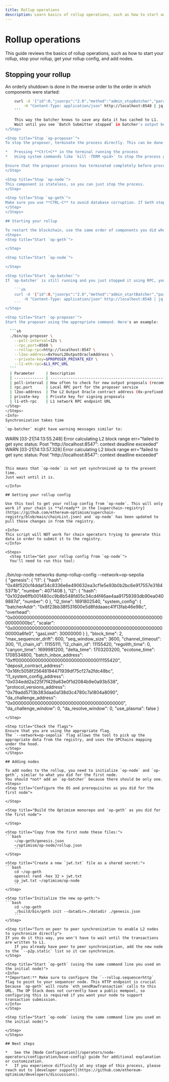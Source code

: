 ```yaml
---
title: Rollup operations
description: Learn basics of rollup operations, such as how to start and stop your rollup, get your rollup config, and how to add nodes.
---
```






# Rollup operations
This guide reviews the basics of rollup operations, such as how to start your rollup, stop your rollup, get your rollup config, and add nodes.

## Stopping your rollup

An orderly shutdown is done in the reverse order to the order in which components were started:
<Steps>
  <Step title="To stop the batcher, use this command:">
  ```sh
      curl -d '{"id":0,"jsonrpc":"2.0","method":"admin_stopBatcher","params":[]}' \
          -H "Content-Type: application/json" http://localhost:8548 | jq
      ```
  
      This way the batcher knows to save any data it has cached to L1.
      Wait until you see `Batch Submitter stopped` in batcher's output before you stop the process.
  </Step>

  <Step title="Stop `op-proposer`">
  To stop the proposer, terminate the process directly. This can be done by:
  
  *   Pressing **Ctrl+C** in the terminal running the process
  *   Using system commands like `kill -TERM <pid>` to stop the process gracefully
  
  Ensure that the proposer process has terminated completely before proceeding to stop other components.
  </Step>

  <Step title="Stop `op-node`">
  This component is stateless, so you can just stop the process.
  </Step>

  <Step title="Stop `op-geth`">
  Make sure you use **CTRL-C** to avoid database corruption. If Geth stops unexpectedly the database can be corrupted. This is known as an "[unclean shutdown](https://geth.ethereum.org/docs/fundamentals/databases#unclean-shutdowns)" and it can lead to a variety of problems for the node when it is restarted.
  </Step>
</Steps>

## Starting your rollup

To restart the blockchain, use the same order of components you did when you initialized it.
<Steps>
  <Step title="Start `op-geth`">
  
  </Step>

  <Step title="Start `op-node`">
  
  </Step>

  <Step title="Start `op-batcher`">
  If `op-batcher` is still running and you just stopped it using RPC, you can start it with this command:
  
      ```sh
      curl -d '{"id":0,"jsonrpc":"2.0","method":"admin_startBatcher","params":[]}' \
          -H "Content-Type: application/json" http://localhost:8548 | jq   
      ```
  </Step>

  <Step title="Start `op-proposer`">
  Start the proposer using the appropriate command. Here's an example:
  
    ```sh
    ./bin/op-proposer \
      --poll-interval=12s \
      --rpc.port=8560 \
      --rollup-rpc=http://localhost:8547 \
      --l2oo-address=0xYourL2OutputOracleAddress \
      --private-key=$PROPOSER_PRIVATE_KEY \
      --l1-eth-rpc=$L1_RPC_URL
    ```
    | Parameter     | Description                                                    |
    | ------------- | -------------------------------------------------------------- |
    | poll-interval | How often to check for new output proposals (recommended: 12s) |
    | rpc.port      | Local RPC port for the proposer service                        |
    | l2oo-address  | The L2 Output Oracle contract address (0x-prefixed hex)        |
    | private-key   | Private key for signing proposals                              |
    | l1-eth-rpc    | L1 network RPC endpoint URL                                    |
  </Step>
</Steps>
<Info>
Synchronization takes time

`op-batcher` might have warning messages similar to:

```
WARN [03-21|14:13:55.248] Error calculating L2 block range         err="failed to get sync status: Post \"http://localhost:8547\": context deadline exceeded"
WARN [03-21|14:13:57.328] Error calculating L2 block range         err="failed to get sync status: Post \"http://localhost:8547\": context deadline exceeded"
```

This means that `op-node` is not yet synchronized up to the present time.
Just wait until it is.

</Info>

## Getting your rollup config

Use this tool to get your rollup config from `op-node`. This will only work if your chain is **already** in the [superchain-registry](https://github.com/ethereum-optimism/superchain-registry/blob/main/chainList.json) and `op-node` has been updated to pull those changes in from the registry.

<Info>
This script will NOT work for chain operators trying to generate this data in order to submit it to the registry.
</Info>

<Steps>
  <Step title="Get your rollup config from `op-node`">
  You'll need to run this tool:
  
  ```
  ./bin/op-node networks dump-rollup-config --network=op-sepolia   
  {
    "genesis": {
      "l1": {
        "hash": "0x48f520cf4ddaf34c8336e6e490632ea3cf1e5e93b0b2bc6e917557e31845371b",
        "number": 4071408
      },
      "l2": {
        "hash": "0x102de6ffb001480cc9b8b548fd05c34cd4f46ae4aa91759393db90ea0409887d",
        "number": 0
      },
      "l2_time": 1691802540,
      "system_config": {
        "batcherAddr": "0x8f23bb38f531600e5d8fddaaec41f13fab46e98c",
        "overhead": "0x00000000000000000000000000000000000000000000000000000000000000bc",
        "scalar": "0x00000000000000000000000000000000000000000000000000000000000a6fe0",
        "gasLimit": 30000000
      }
    },
    "block_time": 2,
    "max_sequencer_drift": 600,
    "seq_window_size": 3600,
    "channel_timeout": 300,
    "l1_chain_id": 11155111,
    "l2_chain_id": 11155420,
    "regolith_time": 0,
    "canyon_time": 1699981200,
    "delta_time": 1703203200,
    "ecotone_time": 1708534800,
    "batch_inbox_address": "0xff00000000000000000000000000000011155420",
    "deposit_contract_address": "0x16fc5058f25648194471939df75cf27a2fdc48bc",
    "l1_system_config_address": "0x034edd2a225f7f429a63e0f1d2084b9e0a93b538",
    "protocol_versions_address": "0x79add5713b383daa0a138d3c4780c7a1804a8090",
    "da_challenge_address": "0x0000000000000000000000000000000000000000",
    "da_challenge_window": 0,
    "da_resolve_window": 0,
    "use_plasma": false
  }
  ```
  </Step>

  <Step title="Check the flags">
  Ensure that you are using the appropriate flag. 
  The `--network=op-sepolia` flag allows the tool to pick up the appropriate data from the registry, and uses the OPChains mapping under the hood.
  </Step>
</Steps>

## Adding nodes

To add nodes to the rollup, you need to initialize `op-node` and `op-geth`, similar to what you did for the first node.
You should *not* add an `op-batcher` because there should be only one.
<Steps>
  <Step title="Configure the OS and prerequisites as you did for the first node">
  
  </Step>

  <Step title="Build the Optimism monorepo and `op-geth` as you did for the first node">
  
  </Step>

  <Step title="Copy from the first node these files:">
  ```bash
      ~/op-geth/genesis.json
      ~/optimism/op-node/rollup.json
      ```
  </Step>

  <Step title="Create a new `jwt.txt` file as a shared secret:">
  ```bash
      cd ~/op-geth
      openssl rand -hex 32 > jwt.txt
      cp jwt.txt ~/optimism/op-node
      ```
  </Step>

  <Step title="Initialize the new op-geth:">
  ```bash
      cd ~/op-geth
      ./build/bin/geth init --datadir=./datadir ./genesis.json
      ```
  </Step>

  <Step title="Turn on peer to peer synchronization to enable L2 nodes to synchronize directly">
  If you do it this way, you won't have to wait until the transactions are written to L1.
      If you already have peer to peer synchronization, add the new node to the `--p2p.static` list so it can synchronize.
  </Step>

  <Step title="Start `op-geth` (using the same command line you used on the initial node)">
  <Info>
  **Important:** Make sure to configure the `--rollup.sequencerhttp` flag to point to your sequencer node. This HTTP endpoint is crucial because `op-geth` will route `eth_sendRawTransaction` calls to this URL. The OP Stack does not currently have a public mempool, so configuring this is required if you want your node to support transaction submission.
  </Info>
  </Step>

  <Step title="Start `op-node` (using the same command line you used on the initial node)">
  
  </Step>
</Steps>

## Next steps

*   See the [Node Configuration](/operators/node-operators/configuration/base-config) guide for additional explanation or customization.
*   If you experience difficulty at any stage of this process, please reach out to [developer support](https://github.com/ethereum-optimism/developers/discussions).
